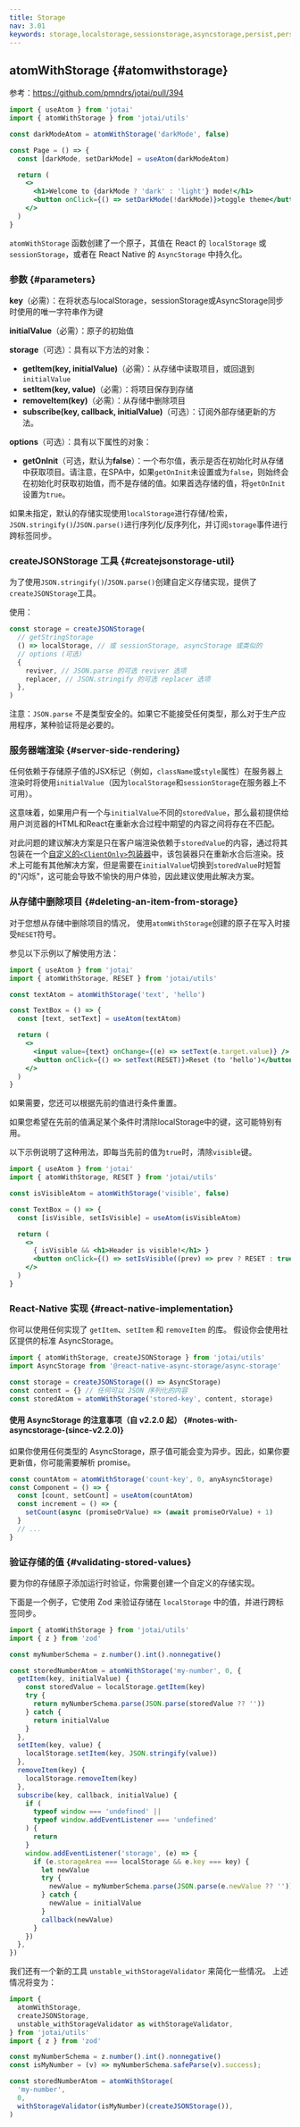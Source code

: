 ```yaml
---
title: Storage
nav: 3.01
keywords: storage,localstorage,sessionstorage,asyncstorage,persist,persistence
---
```


## atomWithStorage {#atomwithstorage}

参考：https://github.com/pmndrs/jotai/pull/394

```jsx
import { useAtom } from 'jotai'
import { atomWithStorage } from 'jotai/utils'

const darkModeAtom = atomWithStorage('darkMode', false)

const Page = () => {
  const [darkMode, setDarkMode] = useAtom(darkModeAtom)

  return (
    <>
      <h1>Welcome to {darkMode ? 'dark' : 'light'} mode!</h1>
      <button onClick={() => setDarkMode(!darkMode)}>toggle theme</button>
    </>
  )
}
```

`atomWithStorage` 函数创建了一个原子，其值在 React 的 `localStorage` 或 `sessionStorage`，或者在 React Native 的 `AsyncStorage` 中持久化。

### 参数 {#parameters}

**key**（必需）：在将状态与localStorage，sessionStorage或AsyncStorage同步时使用的唯一字符串作为键

**initialValue**（必需）：原子的初始值

**storage**（可选）：具有以下方法的对象：

- **getItem(key, initialValue)**（必需）：从存储中读取项目，或回退到`initialValue`
- **setItem(key, value)**（必需）：将项目保存到存储
- **removeItem(key)**（必需）：从存储中删除项目
- **subscribe(key, callback, initialValue)**（可选）：订阅外部存储更新的方法。

**options**（可选）：具有以下属性的对象：

- **getOnInit**（可选，默认为**false**）：一个布尔值，表示是否在初始化时从存储中获取项目。请注意，在SPA中，如果`getOnInit`未设置或为`false`，则始终会在初始化时获取初始值，而不是存储的值。如果首选存储的值，将`getOnInit`设置为`true`。

如果未指定，默认的存储实现使用`localStorage`进行存储/检索，`JSON.stringify()`/`JSON.parse()`进行序列化/反序列化，并订阅`storage`事件进行跨标签同步。

<CodeSandbox id="vuwi7" />

### createJSONStorage 工具 {#createjsonstorage-util}

为了使用`JSON.stringify()`/`JSON.parse()`创建自定义存储实现，提供了`createJSONStorage`工具。

使用：

```js
const storage = createJSONStorage(
  // getStringStorage
  () => localStorage, // 或 sessionStorage, asyncStorage 或类似的
  // options (可选)
  {
    reviver, // JSON.parse 的可选 reviver 选项
    replacer, // JSON.stringify 的可选 replacer 选项
  },
)
```

注意：`JSON.parse` 不是类型安全的。如果它不能接受任何类型，那么对于生产应用程序，某种验证将是必要的。

### 服务器端渲染 {#server-side-rendering}

任何依赖于存储原子值的JSX标记（例如，`className`或`style`属性）在服务器上渲染时将使用`initialValue`（因为`localStorage`和`sessionStorage`在服务器上不可用）。

这意味着，如果用户有一个与`initialValue`不同的`storedValue`，那么最初提供给用户浏览器的HTML和React在重新水合过程中期望的内容之间将存在不匹配。

对此问题的建议解决方案是只在客户端渲染依赖于`storedValue`的内容，通过将其包装在一个[自定义的`<ClientOnly>`包装器](https://www.joshwcomeau.com/react/the-perils-of-rehydration/#abstractions)中，该包装器只在重新水合后渲染。技术上可能有其他解决方案，但是需要在`initialValue`切换到`storedValue`时短暂的"闪烁"，这可能会导致不愉快的用户体验，因此建议使用此解决方案。

### 从存储中删除项目 {#deleting-an-item-from-storage}

对于您想从存储中删除项目的情况，
使用`atomWithStorage`创建的原子在写入时接受`RESET`符号。

参见以下示例以了解使用方法：

```jsx
import { useAtom } from 'jotai'
import { atomWithStorage, RESET } from 'jotai/utils'

const textAtom = atomWithStorage('text', 'hello')

const TextBox = () => {
  const [text, setText] = useAtom(textAtom)

  return (
    <>
      <input value={text} onChange={(e) => setText(e.target.value)} />
      <button onClick={() => setText(RESET)}>Reset (to 'hello')</button>
    </>
  )
}
```

如果需要，您还可以根据先前的值进行条件重置。

如果您希望在先前的值满足某个条件时清除localStorage中的键，这可能特别有用。

以下示例说明了这种用法，即每当先前的值为`true`时，清除`visible`键。

```jsx
import { useAtom } from 'jotai'
import { atomWithStorage, RESET } from 'jotai/utils'

const isVisibleAtom = atomWithStorage('visible', false)

const TextBox = () => {
  const [isVisible, setIsVisible] = useAtom(isVisibleAtom)

  return (
    <>
      { isVisible && <h1>Header is visible!</h1> }
      <button onClick={() => setIsVisible((prev) => prev ? RESET : true))}>Toggle visible</button>
    </>
  )
}
```

### React-Native 实现 {#react-native-implementation}

你可以使用任何实现了 `getItem`、`setItem` 和 `removeItem` 的库。
假设你会使用社区提供的标准 AsyncStorage。

```js
import { atomWithStorage, createJSONStorage } from 'jotai/utils'
import AsyncStorage from '@react-native-async-storage/async-storage'

const storage = createJSONStorage(() => AsyncStorage)
const content = {} // 任何可以 JSON 序列化的内容
const storedAtom = atomWithStorage('stored-key', content, storage)
```

#### 使用 AsyncStorage 的注意事项（自 v2.2.0 起） {#notes-with-asyncstorage-(since-v2.2.0)}

如果你使用任何类型的 AsyncStorage，原子值可能会变为异步。因此，如果你要更新值，你可能需要解析 promise。

```js
const countAtom = atomWithStorage('count-key', 0, anyAsyncStorage)
const Component = () => {
  const [count, setCount] = useAtom(countAtom)
  const increment = () => {
    setCount(async (promiseOrValue) => (await promiseOrValue) + 1)
  }
  // ...
}
```

### 验证存储的值 {#validating-stored-values}

要为你的存储原子添加运行时验证，你需要创建一个自定义的存储实现。

下面是一个例子，它使用 Zod 来验证存储在 `localStorage` 中的值，并进行跨标签同步。

```js
import { atomWithStorage } from 'jotai/utils'
import { z } from 'zod'

const myNumberSchema = z.number().int().nonnegative()

const storedNumberAtom = atomWithStorage('my-number', 0, {
  getItem(key, initialValue) {
    const storedValue = localStorage.getItem(key)
    try {
      return myNumberSchema.parse(JSON.parse(storedValue ?? ''))
    } catch {
      return initialValue
    }
  },
  setItem(key, value) {
    localStorage.setItem(key, JSON.stringify(value))
  },
  removeItem(key) {
    localStorage.removeItem(key)
  },
  subscribe(key, callback, initialValue) {
    if (
      typeof window === 'undefined' ||
      typeof window.addEventListener === 'undefined'
    ) {
      return
    }
    window.addEventListener('storage', (e) => {
      if (e.storageArea === localStorage && e.key === key) {
        let newValue
        try {
          newValue = myNumberSchema.parse(JSON.parse(e.newValue ?? ''))
        } catch {
          newValue = initialValue
        }
        callback(newValue)
      }
    })
  },
})
```

我们还有一个新的工具 `unstable_withStorageValidator` 来简化一些情况。
上述情况将变为：

```js
import {
  atomWithStorage,
  createJSONStorage,
  unstable_withStorageValidator as withStorageValidator,
} from 'jotai/utils'
import { z } from 'zod'

const myNumberSchema = z.number().int().nonnegative()
const isMyNumber = (v) => myNumberSchema.safeParse(v).success);

const storedNumberAtom = atomWithStorage(
  'my-number',
  0,
  withStorageValidator(isMyNumber)(createJSONStorage()),
)
```
